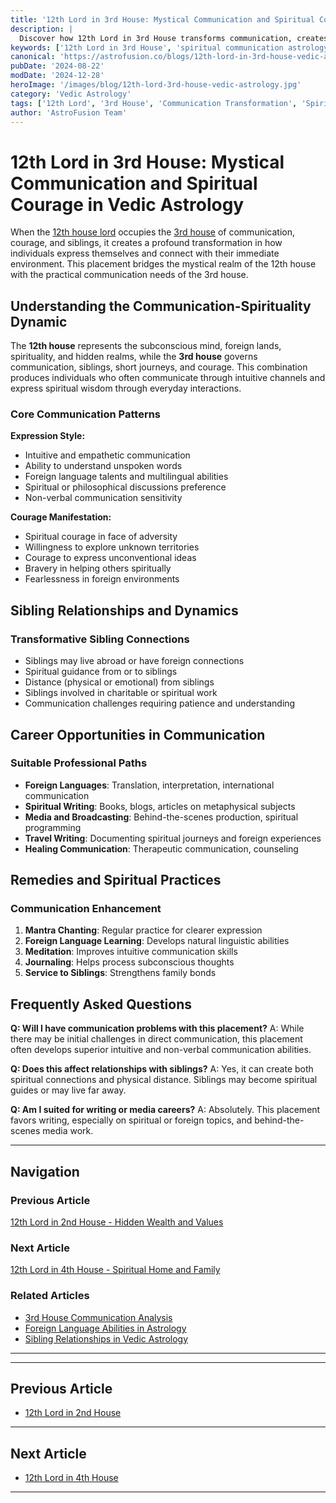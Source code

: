 ```yaml
---
title: '12th Lord in 3rd House: Mystical Communication and Spiritual Courage in Vedic Astrology'
description: |
  Discover how 12th Lord in 3rd House transforms communication, creates foreign connections through siblings, develops spiritual courage, and influences subconscious expression patterns in relationships and short journeys.
keywords: ['12th Lord in 3rd House', 'spiritual communication astrology', 'foreign siblings connection', 'mystical courage', 'subconscious expression', 'spiritual short journeys', 'vedic astrology communication', 'transformative siblings', 'foreign language abilities', 'intuitive communication']
canonical: 'https://astrofusion.co/blogs/12th-lord-in-3rd-house-vedic-astrology'
pubDate: '2024-08-22'
modDate: '2024-12-28'
heroImage: '/images/blog/12th-lord-3rd-house-vedic-astrology.jpg'
category: 'Vedic Astrology'
tags: ['12th Lord', '3rd House', 'Communication Transformation', 'Spiritual Courage', 'Foreign Connections', 'Sibling Relationships', 'Mystical Expression']
author: 'AstroFusion Team'
---
```


# 12th Lord in 3rd House: Mystical Communication and Spiritual Courage in Vedic Astrology

When the [12th house lord](/blogs/12th-house-vedic-astrology) occupies the [3rd house](/blogs/3rd-house-vedic-astrology) of communication, courage, and siblings, it creates a profound transformation in how individuals express themselves and connect with their immediate environment. This placement bridges the mystical realm of the 12th house with the practical communication needs of the 3rd house.

## Understanding the Communication-Spirituality Dynamic

The **12th house** represents the subconscious mind, foreign lands, spirituality, and hidden realms, while the **3rd house** governs communication, siblings, short journeys, and courage. This combination produces individuals who often communicate through intuitive channels and express spiritual wisdom through everyday interactions.

### Core Communication Patterns

**Expression Style:**
- Intuitive and empathetic communication
- Ability to understand unspoken words
- Foreign language talents and multilingual abilities
- Spiritual or philosophical discussions preference
- Non-verbal communication sensitivity

**Courage Manifestation:**
- Spiritual courage in face of adversity
- Willingness to explore unknown territories
- Courage to express unconventional ideas
- Bravery in helping others spiritually
- Fearlessness in foreign environments

## Sibling Relationships and Dynamics

### Transformative Sibling Connections
- Siblings may live abroad or have foreign connections
- Spiritual guidance from or to siblings
- Distance (physical or emotional) from siblings
- Siblings involved in charitable or spiritual work
- Communication challenges requiring patience and understanding

## Career Opportunities in Communication

### Suitable Professional Paths
- **Foreign Languages**: Translation, interpretation, international communication
- **Spiritual Writing**: Books, blogs, articles on metaphysical subjects
- **Media and Broadcasting**: Behind-the-scenes production, spiritual programming
- **Travel Writing**: Documenting spiritual journeys and foreign experiences
- **Healing Communication**: Therapeutic communication, counseling

## Remedies and Spiritual Practices

### Communication Enhancement
1. **Mantra Chanting**: Regular practice for clearer expression
2. **Foreign Language Learning**: Develops natural linguistic abilities
3. **Meditation**: Improves intuitive communication skills
4. **Journaling**: Helps process subconscious thoughts
5. **Service to Siblings**: Strengthens family bonds

## Frequently Asked Questions

**Q: Will I have communication problems with this placement?**
A: While there may be initial challenges in direct communication, this placement often develops superior intuitive and non-verbal communication abilities.

**Q: Does this affect relationships with siblings?**
A: Yes, it can create both spiritual connections and physical distance. Siblings may become spiritual guides or may live far away.

**Q: Am I suited for writing or media careers?**
A: Absolutely. This placement favors writing, especially on spiritual or foreign topics, and behind-the-scenes media work.

---

## Navigation

### Previous Article
[12th Lord in 2nd House - Hidden Wealth and Values](/blogs/12th-lord-in-2nd-house-vedic-astrology)

### Next Article  
[12th Lord in 4th House - Spiritual Home and Family](/blogs/12th-lord-in-4th-house-vedic-astrology)

### Related Articles
- [3rd House Communication Analysis](/blogs/3rd-house-vedic-astrology)
- [Foreign Language Abilities in Astrology](/blogs/foreign-language-astrology)
- [Sibling Relationships in Vedic Astrology](/blogs/sibling-relationships-astrology)

---
---

## Previous Article
- [12th Lord in 2nd House](101202_12th_Lord_in_2nd_House.mdx)

---

## Next Article
- [12th Lord in 4th House](101204_12th_Lord_in_4th_House.mdx)

---
